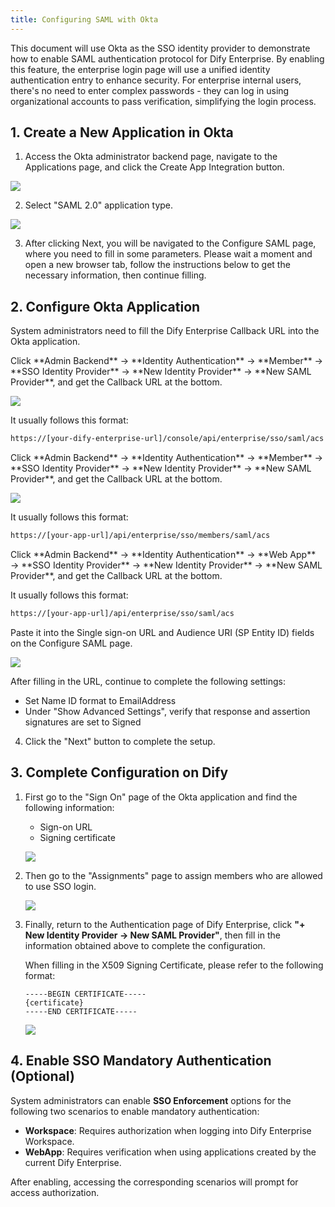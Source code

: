 ```yaml
---
title: Configuring SAML with Okta
---
```


This document will use Okta as the SSO identity provider to demonstrate how to enable SAML authentication protocol for Dify Enterprise. By enabling this feature, the enterprise login page will use a unified identity authentication entry to enhance security. For enterprise internal users, there's no need to enter complex passwords - they can log in using organizational accounts to pass verification, simplifying the login process.

## 1. Create a New Application in Okta

1. Access the Okta administrator backend page, navigate to the Applications page, and click the Create App Integration button.

![](https://assets-docs.dify.ai/2025/05/49d2eb9547c644a90a50e7ac1972b90c.png)

2. Select "SAML 2.0" application type.

![](https://assets-docs.dify.ai/2025/05/409f64e068449c2f9dc9c3e471a36946.png)

3. After clicking Next, you will be navigated to the Configure SAML page, where you need to fill in some parameters. Please wait a moment and open a new browser tab, follow the instructions below to get the necessary information, then continue filling.

## 2. Configure Okta Application

System administrators need to fill the Dify Enterprise Callback URL into the Okta application.

<Tabs>
  <Tab title="Workspace">
  Click **Admin Backend** → **Identity Authentication** → **Member** → **SSO Identity Provider** → **New Identity Provider** → **New SAML Provider**, and get the Callback URL at the bottom.

   ![](https://assets-docs.dify.ai/2025/06/a45a2d156196ae163e7944cdad7ec2da.png)

  It usually follows this format:

   ```bash
   https://[your-dify-enterprise-url]/console/api/enterprise/sso/saml/acs
   ```
  </Tab>
  <Tab title="WebApp Members (For Internal Users)">
  Click **Admin Backend** → **Identity Authentication** → **Member** → **SSO Identity Provider** → **New Identity Provider** → **New SAML Provider**, and get the Callback URL at the bottom.

   ![](https://assets-docs.dify.ai/2025/06/a45a2d156196ae163e7944cdad7ec2da.png)

  It usually follows this format:

   ```bash
   https://[your-app-url]/api/enterprise/sso/members/saml/acs
   ```
  </Tab>
  <Tab title="WebApp External Users (For External Users)">
  Click **Admin Backend** → **Identity Authentication** → **Web App** → **SSO Identity Provider** → **New Identity Provider** → **New SAML Provider**, and get the Callback URL at the bottom.

   It usually follows this format:

   ```bash
   https://[your-app-url]/api/enterprise/sso/saml/acs
   ```
  </Tab>
</Tabs>

Paste it into the Single sign-on URL and Audience URI (SP Entity ID) fields on the Configure SAML page.

![](https://assets-docs.dify.ai/2025/05/e6c1a1521306919ab325030adafb2d2b.png)

After filling in the URL, continue to complete the following settings:
   * Set Name ID format to EmailAddress
   * Under "Show Advanced Settings", verify that response and assertion signatures are set to Signed

4. Click the "Next" button to complete the setup.

## 3. Complete Configuration on Dify

1. First go to the "Sign On" page of the Okta application and find the following information:
   * Sign-on URL
   * Signing certificate

   ![](https://assets-docs.dify.ai/2025/05/edd232ff0c1e0a28243fdce755f8ea1b.png)

2. Then go to the "Assignments" page to assign members who are allowed to use SSO login.

   ![](https://assets-docs.dify.ai/2025/05/7ce55440e9bce1965712e167ab8e8567.png)

3. Finally, return to the Authentication page of Dify Enterprise, click **"+ New Identity Provider → New SAML Provider"**, then fill in the information obtained above to complete the configuration.

   When filling in the X509 Signing Certificate, please refer to the following format:

   ```
   -----BEGIN CERTIFICATE-----
   {certificate}
   -----END CERTIFICATE-----
   ```

   ![](https://assets-docs.dify.ai/2025/05/1548ea93cfa68352384295fef8b038e3.png)

## 4. Enable SSO Mandatory Authentication (Optional)

System administrators can enable **SSO Enforcement** options for the following two scenarios to enable mandatory authentication:

- **Workspace**: Requires authorization when logging into Dify Enterprise Workspace.
- **WebApp**: Requires verification when using applications created by the current Dify Enterprise.

After enabling, accessing the corresponding scenarios will prompt for access authorization.
